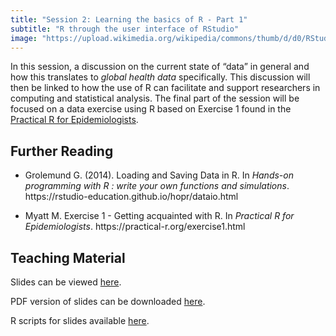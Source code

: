 ```yaml
---
title: "Session 2: Learning the basics of R - Part 1"
subtitle: "R through the user interface of RStudio"
image: "https://upload.wikimedia.org/wikipedia/commons/thumb/d/d0/RStudio_logo_flat.svg/320px-RStudio_logo_flat.svg.png"
---
```


In this session, a discussion on the current state of "data" in general and how this translates to *global health data* specifically. This discussion will then be linked to how the use of R can facilitate and support researchers in computing and statistical analysis. The final part of the session will be focused on a data exercise using R based on Exercise 1 found in the [Practical R for Epidemiologists](https://practical-r.org).

## Further Reading

-   Grolemund G. (2014). Loading and Saving Data in R. In *Hands-on programming with R : write your own functions and simulations*. https://rstudio-education.github.io/hopr/dataio.html

-   Myatt M. Exercise 1 - Getting acquainted with R. In *Practical R for Epidemiologists*. https://practical-r.org/exercise1.html

## Teaching Material

Slides can be viewed [here](https://oxford-ihtm.io/open-reproducible-science/session2.html).

PDF version of slides can be downloaded [here](https://oxford-ihtm.io/open-reproducible-science/pdf/session2-r-basics-part1.pdf).

R scripts for slides available [here](https://github.com/OxfordIHTM/open-reproducible-science/blob/main/session2.Rmd).

